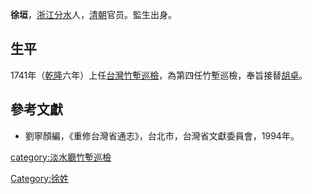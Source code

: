 '''徐垣'''，[[浙江|浙江]][[分水|分水]]人，[[清朝|清朝]]官员。監生出身。

== 生平 ==
1741年（[[乾隆|乾隆]]六年）上任[[台灣|台灣]][[竹塹|竹塹]][[巡檢|巡檢]]，為第四任竹塹巡檢，奉旨接替[[胡卓|胡卓]]。

==參考文獻==
*劉寧顏編，《重修台灣省通志》，台北市，台灣省文獻委員會，1994年。

{{start box}}
{{s-off}}
{{s-before|[[胡卓|胡卓]]}}
{{s-title|[[台灣|台灣]][[竹塹|竹塹]][[巡檢|巡檢]]|1741年上任}}
{{s-after|[[章日照|章日照]]}}
{{end box}}
{{清朝人物小作品}}

[[category:淡水廳竹塹巡檢|category:淡水廳竹塹巡檢]]
[[Category:徐姓|Category:徐姓]]